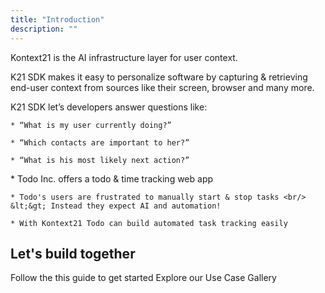 ```yaml
---
title: "Introduction"
description: ""
---
```

Kontext21 is the AI infrastructure layer for user context. 

K21 SDK makes it easy to personalize software by capturing & retrieving end-user context from sources like their screen, browser and many more. 

<AccordionGroup>
  <Accordion title="Questions you can answer with K21 SDK" defaultOpen={false} icon="question">
  K21 SDK let’s developers answer questions like:

    * “What is my user currently doing?”

    * “Which contacts are important to her?”

    * “What is his most likely next action?”
  </Accordion>

  <Accordion title="Example - AI Task Tracking" defaultOpen={false} icon="circle-info">
    * Todo Inc. offers a todo & time tracking web app

    * Todo's users are frustrated to manually start & stop tasks <br/> &lt;&gt; Instead they expect AI and automation!

    * With Kontext21 Todo can build automated task tracking easily
  </Accordion>
</AccordionGroup>


## Let's build together

<CardGroup cols={2}>
  <Card title="Quickstart" icon="pen-to-square" href="/quickstart">
    Follow the this guide to get started
  </Card>

  <Card title="Get Inspiration" icon="stars" href="https://kontext21.com/use-case-gallery">
    Explore our Use Case Gallery
  </Card>

  <Card title="Playground (coming soon)" icon="image" href="">
    
  </Card>

  
  <Card title="Find us on GitHub" icon="github" href="https://github.com/kontext21/context/">
  </Card>

  <Card title="Join us on Discord" icon="discord" href="https://discord.gg/qYUADWRMRX">
  </Card>

</CardGroup>